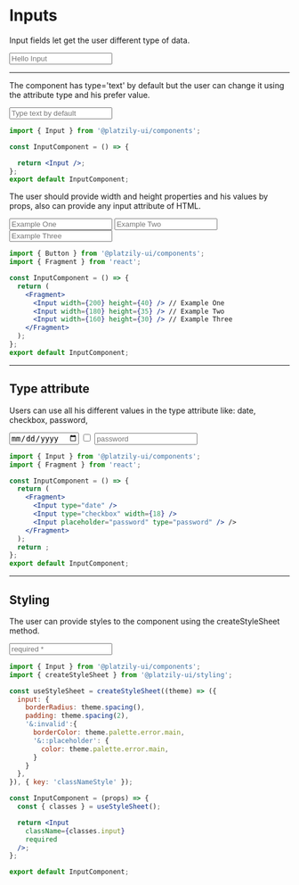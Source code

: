
# Inputs

Input fields let get the user  different type of data.


<div style={{marginTop: 50, display: 'flex', alignItems:'center', flexDirection:'column', gap:'15px', justifyContent: 'center', padding: '15px', backgroundColor:'#F4F8FB', borderRadius:'5px'}}>
  <Input placeholder="Hello Input"  />
</div>

------

The component has type='text' by default but the user can change it using the attribute type and his prefer value.

<div style={{ display: 'flex', alignItems:'center', flexDirection:'column', gap:'15px', justifyContent: 'center', padding: '15px'}}>
  <Input placeholder="Type text by default"  />

</div>

```jsx
import { Input } from '@platzily-ui/components';

const InputComponent = () => {

  return <Input />;
};
export default InputComponent;
```

 The user should provide width and height properties and his values by props, also can provide any input attribute of HTML.

<div style={{ backgroundColor:'#F4F8FB', display: 'flex', alignItems:'center', flexDirection:'column', gap:'15px', justifyContent: 'center', padding: '15px'}}>
  <Input placeholder="Example One" width={200} height={40} />
  <Input placeholder="Example Two" width={180} height={35} />
  <Input placeholder="Example Three" width={160} height={30} />
</div>

```jsx
import { Button } from '@platzily-ui/components';
import { Fragment } from 'react';

const InputComponent = () => {
  return (
    <Fragment>
      <Input width={200} height={40} /> // Example One
      <Input width={180} height={35} /> // Example Two
      <Input width={160} height={30} /> // Example Three
    </Fragment>
  );
};
export default InputComponent;
```


------

## Type attribute

Users can use all his different values in the type attribute like: date, checkbox, password, 

<div style={{ backgroundColor:'#F4F8FB', display: 'flex', alignItems:'center', flexDirection:'column', gap:'15px', justifyContent: 'center', padding: '15px'}}>
  <Input type="date" />
  <Input type="checkbox" width={18} />
  <Input placeholder="password" type="password" />
</div>

```jsx
import { Input } from '@platzily-ui/components';
import { Fragment } from 'react';

const InputComponent = () => {
  return (
    <Fragment>
      <Input type="date" />
      <Input type="checkbox" width={18} />
      <Input placeholder="password" type="password" /> />
    </Fragment>
  );
  return ;
};
export default InputComponent;
```


----------
## Styling

The user can provide styles to the component using the createStyleSheet method.

<div style={{ backgroundColor:'#F4F8FB', display: 'flex', alignItems:'center', flexDirection:'column', gap:'15px', justifyContent: 'center', padding: '15px'}}>
  <Input placeholder="required *" required />
</div>

```jsx
import { Input } from '@platzily-ui/components';
import { createStyleSheet } from '@platzily-ui/styling';

const useStyleSheet = createStyleSheet((theme) => ({
  input: {
    borderRadius: theme.spacing(),
    padding: theme.spacing(2),
    '&:invalid':{
      borderColor: theme.palette.error.main,
      '&::placeholder': {
        color: theme.palette.error.main,
      }
    }
  },
}), { key: 'classNameStyle' });

const InputComponent = (props) => {
  const { classes } = useStyleSheet();

  return <Input
    className={classes.input}
    required
  />;
};

export default InputComponent;
```
